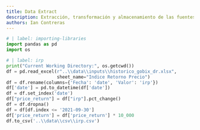 ```yaml
---
title: Data Extract
description: Extracción, transformación y almacenamiento de las fuentes de datos para ser analizadas por Data-Screening
authors: Ian Contreras
---
```

```python
# | label: importing-libraries
import pandas as pd
import os
```

```python
# | label: irp
print("Current Working Directory:", os.getcwd())
df = pd.read_excel(r"..\\data\\inputs\\historico_gobix_dr.xlsx",
                   sheet_name="Indice Retorno Precio")
df = df.rename(columns={'Fecha': 'date', 'Valor': 'irp'})
df['date'] = pd.to_datetime(df['date'])
df = df.set_index('date')
df["price_return"] = df["irp"].pct_change()
df = df.dropna()
df = df[df.index <= '2021-09-30']
df['price_return'] = df['price_return'] * 10_000
df.to_csv('..\\data\\csv\\irp.csv')
```
